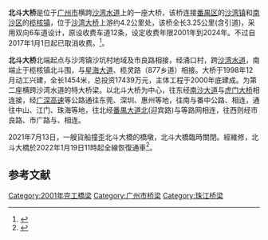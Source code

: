 {{expand|time=2016-08-28T02:38:35+00:00}}
{{Infobox_Bridge|bridge_name=北斗大桥|native_name=|image=Beidou Bridge, Panyu, Guangzhou 2016.jpg|image_size=|caption=北斗大桥收费站远处俯视(2016年)|official_name=|carries={{中国县道名|297|P=广东|297县道}}|crosses=[[珠江|珠江]][[沙湾水道|沙湾水道]]|locale={{CHN}}[[广东省|广东省]][[广州市|广州市]]|maint=|id=|design=|mainspan=|length=3.25公里(含引道)|width=|height=|load=|clearance=|below=|aadtraffic=|traffic=|designed_by=|begin=1998年12月|complete=|open=2001年1月10日|closed=|destruction=|toll=2017年1月1日起暂停收费|also_known_as=|map_cue=|map_image=|map_text=|map_width=|coordinates=|lat=|long=|extra=}}
'''北斗大桥'''是位于[[广州市|广州市]]横跨[[沙湾水道|沙湾水道]]上的一座大桥，该桥连接[[番禺区|番禺区]]的[[沙湾镇_(广州市)|沙湾镇]]和[[南沙区_(广州市)|南沙区]]的[[榄核镇|榄核镇]]，位于[[沙湾大桥|沙湾大桥]]上游约4.2公里处，该桥全长3.25公里(含引道)，采用双向6车道设计，原设收费车道12条，设定收费年限2001年到2024年。不过自2017年1月1日起已取消收费。<ref name="a">{{Cite web|url=http://www.lbx777.com/z_ql/gd/qlgd025.htm|title=中国桥梁大观_广东篇-北斗大桥|accessdate=2016-08-28|author=|date=|publisher=|deadurl=yes|archiveurl=https://web.archive.org/web/20160911014531/http://www.lbx777.com/z_ql/gd/qlgd025.htm|archivedate=2016-09-11}}</ref>。

'''北斗大桥'''北端起点与沙湾镇沙坑村地域及{{中国省道名|362|P=广东}}市良路相接，经涌口村，跨[[沙湾水道|沙湾水道]]，南端止于榄核镇北斗围，与[[星海大道|星海大道]]、榄灵路（877乡道）相接。大桥于1998年12月动工兴建，全长1454米，总投资17439万元，主体工程于2000年底建成。为第二座横跨沙湾水道的特大桥梁。以北斗大桥为中心，往东经[[南沙大道|南沙大道]]与[[虎门大桥|虎门大桥]]相连接，经[[广深高速|广深高速]]等公路通往东莞、深圳、惠州等地，往南与番中公路、{{China Expwy Name|G1508|[[广州南二环高速公路|广州南二环高速]]}}相连，通往中山、江门、珠海等地，往北经[[番禺大道|番禺大道北]](迎宾路)与{{China Expwy Name|S4|[[华南快速干线|华南快速干线]]|P=Guangdong}}等路网相连，往西则经市良路、市广路与{{中国省道名|326|P=广东}}、{{中国国道名|105}}相连。

2021年7月13日，一艘貨船撞歪北斗大橋的橋墩，北斗大橋臨時關閉。經維修，北斗大橋於2022年1月19日11時起全線恢復通車<ref>{{cite web|url=https://weibo.com/2605594314/Lbsn2hDZD?refer_flag=1001030103|title=广州番禺北斗大桥恢复通车|access-date=2022-04-24|archive-date=2022-04-24|archive-url=https://web.archive.org/web/20220424051458/https://weibo.com/2605594314/Lbsn2hDZD?refer_flag=1001030103}}</ref>。

==参考文献==
{{reflist}}
{{广州桥隧}}
[[Category:2001年完工橋梁|Category:2001年完工橋梁]]
[[Category:广州市桥梁|Category:广州市桥梁]]
[[Category:珠江桥梁|Category:珠江桥梁]]